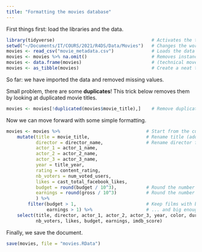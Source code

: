 ```yaml
---
title: "Formatting the movies database"
---
```


First things first: load the libraries and the data.

```r
library(tidyverse)                                    # Activates the tidyverse
setwd("~/Documents/IT/COURS/2021/R4DS/Data/Movies")   # Changes the working directory
movies <- read_csv("movie_metadata.csv")              # Loads the data
movies <- movies %>% na.omit()                        # Removes instances with missing points
movies <- data.frame(movies)                          # (technical move)
movies <- as_tibble(movies)                           # Create a neat tibble
```

So far: we have imported the data and removed missing values.

Small problem, there are some **duplicates**! This trick below removes them by looking at duplicated movie titles.

```r
movies <- movies[!duplicated(movies$movie_title),]    # Remove duplicate titles
```

Now we can move forward with some simple formatting. 

```r
movies <- movies %>%                                # Start from the current variable
    mutate(title = movie_title,                     # Rename title (add a new column)
           director = director_name,                # Rename director field (add a ne column) ...
           actor_1 = actor_1_name,
           actor_2 = actor_2_name,
           actor_3 = actor_3_name,
           year = title_year,
           rating = content_rating,
           nb_voters = num_voted_users,
           likes = cast_total_facebook_likes,
           budget = round(budget / 10^3),           # Round the number of K$ of budget
           earnings = round(gross / 10^3)           # Round the number of K$ of profit
           ) %>%
        filter(budget > 1,                          # Keep films with big enough budget..
               earnings > 1) %>%                    # ... and big enough earnings!
    select(title, director, actor_1, actor_2, actor_3, year, color, duration, language, country, rating, 
           nb_voters, likes, budget, earnings, imdb_score)
```

Finally, we save the document.

```r
save(movies, file = "movies.RData")
```

